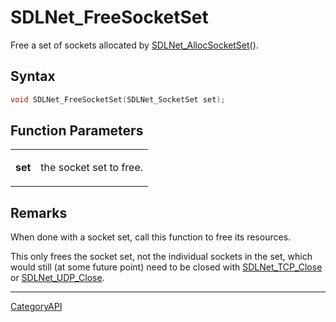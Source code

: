 = SDLNet_FreeSocketSet =

Free a set of sockets allocated by [[SDLNet_AllocSocketSet]]().

== Syntax ==

<syntaxhighlight lang='c'>
void SDLNet_FreeSocketSet(SDLNet_SocketSet set);
</syntaxhighlight>

== Function Parameters ==

{|
|'''set'''
|the socket set to free.
|}

== Remarks ==

When done with a socket set, call this function to free its resources.

This only frees the socket set, not the individual sockets in the set,
which would still (at some future point) need to be closed with
[[SDLNet_TCP_Close]] or [[SDLNet_UDP_Close]].

----
[[CategoryAPI]]


